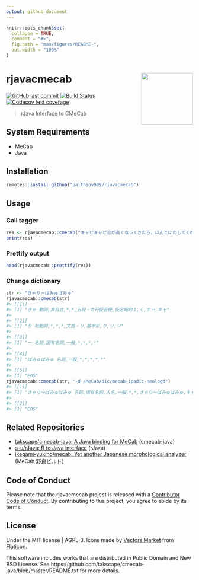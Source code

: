```yaml
---
output: github_document
---
```


<!-- README.md is generated from README.Rmd. Please edit that file -->

```r
knitr::opts_chunk$set(
  collapse = TRUE,
  comment = "#>",
  fig.path = "man/figures/README-",
  out.width = "100%"
)
```

# rjavacmecab <a href='https://paithiov909.github.io/rjavacmecab'><img src='man/figures/logo.png' align="right" height="139" /></a>

<!-- badges: start -->

[![GitHub last commit](https://img.shields.io/github/last-commit/paithiov909/rjavacmecab)](#)
[![Build Status](https://travis-ci.com/paithiov909/rjavacmecab.svg?branch=master)](https://travis-ci.com/paithiov909/rjavacmecab)
[![Codecov test coverage](https://codecov.io/gh/paithiov909/rjavacmecab/branch/master/graph/badge.svg)](https://codecov.io/gh/paithiov909/rjavacmecab?branch=master)
<!-- badges: end -->

> rJava Interface to CMeCab

## System Requirements

- MeCab
- Java

## Installation

```r
remotes::install_github("paithiov909/rjavacmecab")
```

## Usage

### Call tagger

```r
res <- rjavacmecab::cmecab("キャピキャピ音が高くなってきたら、ほんとに出してくれの合図です！　しっかりここではコミュニケーションとってください")
print(res)
```

### Prettify output

```r
head(rjavacmecab::prettify(res))
```

### Change dictionary

```r
str <- "きゃりーぱみゅぱみゅ"
rjavacmecab::cmecab(str)
#> [[1]]
#> [1] "きゃ 動詞,非自立,*,*,五段・カ行促音便,仮定縮約１,く,キャ,キャ"
#> 
#> [[2]]
#> [1] "り 助動詞,*,*,*,文語・リ,基本形,り,リ,リ"
#> 
#> [[3]]
#> [1] "ー 名詞,固有名詞,一般,*,*,*,*"
#> 
#> [[4]]
#> [1] "ぱみゅぱみゅ 名詞,一般,*,*,*,*,*"
#> 
#> [[5]]
#> [1] "EOS"
rjavacmecab::cmecab(str, "-d /MeCab/dic/mecab-ipadic-neologd")
#> [[1]]
#> [1] "きゃりーぱみゅぱみゅ 名詞,固有名詞,人名,一般,*,*,きゃりーぱみゅぱみゅ,キャリーパミュパミュ,キャリーパミュパミュ"
#> 
#> [[2]]
#> [1] "EOS"
```

## Related Repositories

- [takscape/cmecab-java: A Java binding for MeCab](https://github.com/takscape/cmecab-java) (cmecab-java)
- [s-u/rJava: R to Java interface](https://github.com/s-u/rJava) (rJava)
- [ikegami-yukino/mecab: Yet another Japanese morphological analyzer](https://github.com/ikegami-yukino/mecab) (MeCab 野良ビルド)

## Code of Conduct

Please note that the rjavacmecab project is released with a [Contributor Code of Conduct](https://paithiov909.github.io/rjavacmecab/CODE_OF_CONDUCT.html). By contributing to this project, you agree to abide by its terms.

## License

Under the MIT license | AGPL-3. Icons made by [Vectors Market](https://www.flaticon.com/authors/vectors-market) from [Flaticon](https://www.flaticon.com/).

This software includes works that are distributed in Public Domain and New BSD License. See https://github.com/takscape/cmecab-java/blob/master/README.txt for more details. 

